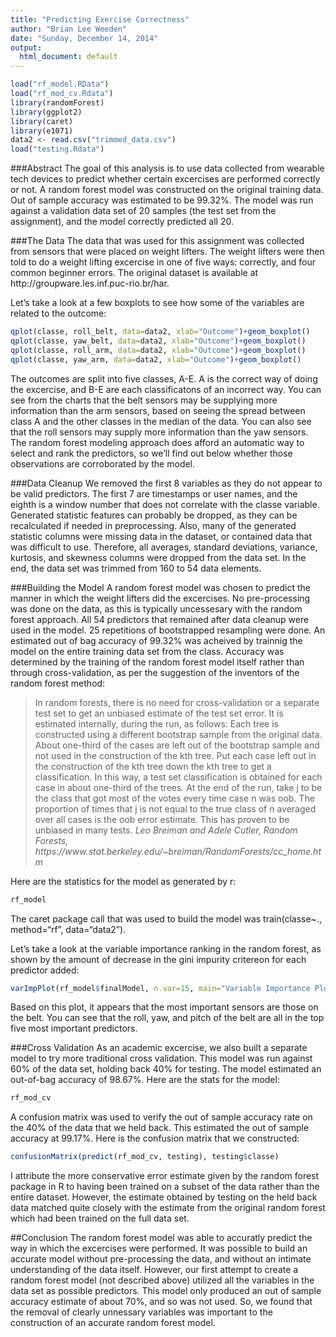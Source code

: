 ```yaml
---
title: "Predicting Exercise Correctness"
author: "Brian Lee Weeden"
date: "Sunday, December 14, 2014"
output:
  html_document: default
---
```

```r
load("rf_model.RData")
load("rf_mod_cv.Rdata")
library(randomForest)
library(ggplot2)
library(caret)
library(e1071)
data2 <- read.csv("trimmed_data.csv")
load("testing.Rdata")
```

###Abstract
The goal of this analysis is to use data collected from wearable tech devices to predict whether certain excercises are performed correctly or not.  A random forest model was constructed on the original training data.  Out of sample accuracy was estimated to be 99.32%.  The model was run against a validation data set of 20 samples (the test set from the assignment), and the model correctly predicted all 20.

###The Data
The data that was used for this assignment was collected from sensors that were placed on weight lifters.  The weight lifters were then told to do a weight lifting excercise in one of five ways: correctly, and four common beginner errors.  The original dataset is available at  http://groupware.les.inf.puc-rio.br/har.

Let's take a look at a few boxplots to see how some of the variables are related to the outcome:
```r
qplot(classe, roll_belt, data=data2, xlab="Outcome")+geom_boxplot()
qplot(classe, yaw_belt, data=data2, xlab="Outcome")+geom_boxplot()
qplot(classe, roll_arm, data=data2, xlab="Outcome")+geom_boxplot()
qplot(classe, yaw_arm, data=data2, xlab="Outcome")+geom_boxplot()
```

The outcomes are split into five classes, A-E.  A is the correct way of doing the excercise, and B-E are each classificatons of an incorrect way.  You can see from the charts that the belt sensors may be supplying more information than the arm sensors, based on seeing the spread between class A and the other classes in the median of the data.  You can also see that the roll sensors may supply more information than the yaw sensors.  The random forest modeling approach does afford an automatic way to select and rank the predictors, so we'll find out below whether those observations are corroborated by the model.

###Data Cleanup
We removed the first 8 variables as they do not appear to be valid predictors.  The first 7 are timestamps or user names, and the eighth is a window number that does not correlate with the classe variable.  Generated statistic features can probably be dropped, as they can be recalculated if needed in preprocessing.  Also, many of the generated statistic columns were missing data in the dataset, or contained data that was difficult to use. Therefore, all averages, standard deviations, variance, kurtosis, and skewness columns were dropped from the data set.  In the end, the data set was trimmed from 160 to 54 data elements.

###Building the Model
A random forest model was chosen to predict the manner in which the weight lifters did the excercises.  No pre-processing was done on the data, as this is typically uncessesary with the random forest approach.  All 54 predictors that remained after data cleanup were used in the model.  25 repetitions of bootstrapped resampling were done.  An estimated out of bag accuracy of 99.32% was acheived by trainnig the model on the entire training data set from the class.  Accuracy was determined by the training of the random forest model itself rather than through cross-validation, as per the suggestion of the inventors of the random forest method:

>In random forests, there is no need for cross-validation or a separate test set to get an unbiased estimate of the test set error. It is 
estimated internally, during the run, as follows:
Each tree is constructed using a different bootstrap sample from the original data. About one-third of the cases are left out of the bootstrap sample and not used in the construction of the kth tree.
Put each case left out in the construction of the kth tree down the kth tree to get a classification. In this way, a test set classification is obtained for each case in about one-third of the trees. At the end of the run, take j to be the class that got most of the votes every time case n was oob. The proportion of times that j is not equal to the true class of n averaged over all cases is the oob error estimate. This has proven to be unbiased in many tests.
<cite>Leo Breiman and Adele Cutler, Random Forests, https://www.stat.berkeley.edu/~breiman/RandomForests/cc_home.htm </cite>

Here are the statistics for the model as generated by r:
```r
rf_model
```

The caret package call that was used to build the model was train(classe~., method="rf", data="data2").

Let's take a look at the variable importance ranking in the random forest, as shown by the amount of decrease in the gini impurity critereon for each predictor added:
```r
varImpPlot(rf_model$finalModel, n.var=15, main="Variable Importance Plot")
```

Based on this plot, it appears that the most important sensors are those on the belt.  You can see that the roll, yaw, and pitch of the belt are all in the top five most important predictors.  

###Cross Validation
As an academic excercise, we also built a separate model to try more traditional cross validation.  This model was run against 60% of the data set, holding back 40% for testing.  The model estimated an out-of-bag accuracy of 98.67%.  Here are the stats for the model:
```r
rf_mod_cv
```

A confusion matrix was used to verify the out of sample accuracy rate on the 40% of the data that we held back.  This estimated the out of sample accuracy at 99.17%.  Here is the confusion matrix that we constructed:
```r
confusionMatrix(predict(rf_mod_cv, testing), testing$classe)
```

I attribute the more conservative error estimate given by the random forest package in R to having been trained on a subset of the data rather than the entire dataset.  However, the estimate obtained by testing on the held back data matched quite closely with the estimate from the original random forest which had been trained on the full data set.

##Conclusion
The random forest model was able to accuratly predict the way in which the excercises were performed.  It was possible to build an accurate model without pre-processing the data, and without an intimate understanding of the data itself.  However, our first attempt to create a random forest model (not described above) utilized all the variables in the data set as possible predictors.  This model only produced an out of sample accuracy estimate of about 70%, and so was not used. So, we found that the removal of clearly unnessary variables was important to the construction of an accurate random forest model.